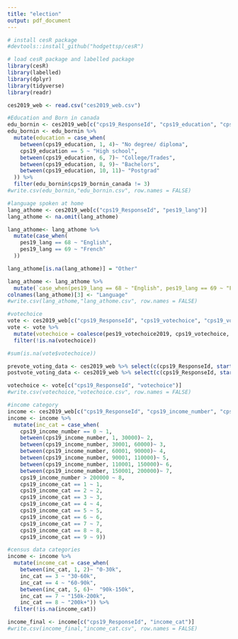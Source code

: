 ```yaml
---
title: "election"
output: pdf_document
---
```


```r
# install cesR package
#devtools::install_github("hodgettsp/cesR")

# load cesR package and labelled package
library(cesR)
library(labelled)
library(dplyr)
library(tidyverse)
library(readr)

ces2019_web <- read.csv("ces2019_web.csv")
```

```r
#Education and Born in canada
edu_bornin <- ces2019_web[c("cps19_ResponseId", "cps19_education", "cps19_bornin_canada")]
edu_bornin <- edu_bornin %>%
  mutate(education = case_when(
    between(cps19_education, 1, 4)~ "No degree/ diploma",
    cps19_education == 5 ~ "High school",
    between(cps19_education, 6, 7)~ "College/Trades",
    between(cps19_education, 8, 9)~ "Bachelors",
    between(cps19_education, 10, 11)~ "Postgrad"
  )) %>%
  filter(edu_bornin$cps19_bornin_canada != 3)
#write.csv(edu_bornin,"edu_bornin.csv", row.names = FALSE)
```

```r
#language spoken at home 
lang_athome <- ces2019_web[c("cps19_ResponseId", "pes19_lang")]
lang_athome <- na.omit(lang_athome)

lang_athome<- lang_athome %>%
  mutate(case_when(
    pes19_lang == 68 ~ "English",
    pes19_lang == 69 ~ "French"
  ))

lang_athome[is.na(lang_athome)] = "Other"

lang_athome <- lang_athome %>%
  mutate(`case_when(pes19_lang == 68 ~ "English", pes19_lang == 69 ~ "French")` = factor(`case_when(pes19_lang == 68 ~ "English", pes19_lang == 69 ~ "French")`, levels = c("English", "French", "Other")))
colnames(lang_athome)[3] <- "Language"
#write.csv(lang_athome,"lang_athome.csv", row.names = FALSE)
```


```r
#votechoice 
vote <- ces2019_web[c("cps19_ResponseId", "cps19_votechoice", "cps19_votechoice_pr", "pes19_votechoice2019", "cps19_vote_unlikely", "cps19_vote_unlike_pr", "cps19_vote_lean", "cps19_vote_lean_pr")]
vote <- vote %>%
  mutate(votechoice = coalesce(pes19_votechoice2019, cps19_votechoice, cps19_votechoice_pr, cps19_vote_unlikely, cps19_vote_unlike_pr, cps19_vote_lean, cps19_vote_lean_pr)) %>%
  filter(!is.na(votechoice))

#sum(is.na(vote$votechoice))

prevote_voting_data <- ces2019_web %>% select(c(cps19_ResponseId, starts_with("cps19_vote"))) %>% select(-c(ends_with("2015"), ends_with("TEXT")))
postvote_voting_data <- ces2019_web %>% select(c(cps19_ResponseId, starts_with("pes19_vote"))) %>% select(-c(ends_with("reason"), ends_with("TEXT")))

votechoice <- vote[c("cps19_ResponseId", "votechoice")]
#write.csv(votechoice,"votechoice.csv", row.names = FALSE)
```

```r
#income category
income <- ces2019_web[c("cps19_ResponseId", "cps19_income_number", "cps19_income_cat")]
income <- income %>%
  mutate(inc_cat = case_when(
    cps19_income_number == 0 ~ 1,
    between(cps19_income_number, 1, 30000)~ 2,
    between(cps19_income_number, 30001, 60000)~ 3,
    between(cps19_income_number, 60001, 90000)~ 4,
    between(cps19_income_number, 90001, 110000)~ 5,
    between(cps19_income_number, 110001, 150000)~ 6,
    between(cps19_income_number, 150001, 200000)~ 7,
    cps19_income_number > 200000 ~ 8,
    cps19_income_cat == 1 ~ 1,
    cps19_income_cat == 2 ~ 2,
    cps19_income_cat == 3 ~ 3,
    cps19_income_cat == 4 ~ 4,
    cps19_income_cat == 5 ~ 5,
    cps19_income_cat == 6 ~ 6,
    cps19_income_cat == 7 ~ 7,
    cps19_income_cat == 8 ~ 8,
    cps19_income_cat == 9 ~ 9))

#census data categories 
income <- income %>%
  mutate(income_cat = case_when(
    between(inc_cat, 1, 2)~ "0-30k",
    inc_cat == 3 ~ "30-60k",
    inc_cat == 4 ~ "60-90k",
    between(inc_cat, 5, 6)~  "90k-150k",
    inc_cat == 7 ~ "150k-200k",
    inc_cat == 8 ~ "200k+")) %>%
  filter(!is.na(income_cat))

income_final <- income[c("cps19_ResponseId", "income_cat")]
#write.csv(income_final,"income_cat.csv", row.names = FALSE)
```



